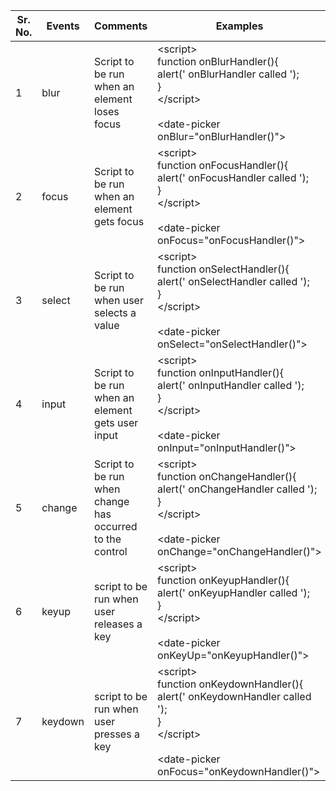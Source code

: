 
 
|Sr. No.|Events|Comments|Examples|
|--- |--- |--- |--- |
|1|blur| Script to be run when an element loses focus|&lt;script&gt;<br/>function onBlurHandler(){<br/>alert(' onBlurHandler called ');<br/>}<br/>&lt;/script&gt;<br/><br/>&lt;date-picker onBlur="onBlurHandler\(\)"&gt;|
|2|focus|Script to be run when an element gets focus|&lt;script&gt;<br/>function onFocusHandler(){<br/>alert(' onFocusHandler called ');<br/>}<br/>&lt;/script&gt;<br/><br/>&lt;date-picker onFocus="onFocusHandler\(\)"&gt;|
|3|select|Script to be run when user selects a value|&lt;script&gt;<br/>function onSelectHandler(){<br/>alert(' onSelectHandler called ');<br/>}<br/>&lt;/script&gt;<br/><br/>&lt;date-picker onSelect="onSelectHandler\(\)"&gt;|
|4|input|Script to be run when an element gets user input|&lt;script&gt;<br/>function onInputHandler(){<br/>alert(' onInputHandler called ');<br/>}<br/>&lt;/script&gt;<br/><br/>&lt;date-picker onInput="onInputHandler\(\)"&gt;|
|5|change|Script to be run when change has occurred to the control|&lt;script&gt;<br/>function onChangeHandler(){<br/>alert(' onChangeHandler called ');<br/>}<br/>&lt;/script&gt;<br/><br/>&lt;date-picker onChange="onChangeHandler\(\)"&gt;|
|6|keyup|script to be run when user releases a key|&lt;script&gt;<br/>function onKeyupHandler(){<br/>alert(' onKeyupHandler called ');<br/>}<br/>&lt;/script&gt;<br/><br/>&lt;date-picker onKeyUp="onKeyupHandler\(\)"&gt;|
|7|keydown|script to be run when user presses a key|&lt;script&gt;<br/>function onKeydownHandler(){<br/>alert(' onKeydownHandler called ');<br/>}<br/>&lt;/script&gt;<br/><br/>&lt;date-picker onFocus="onKeydownHandler\(\)"&gt;|

